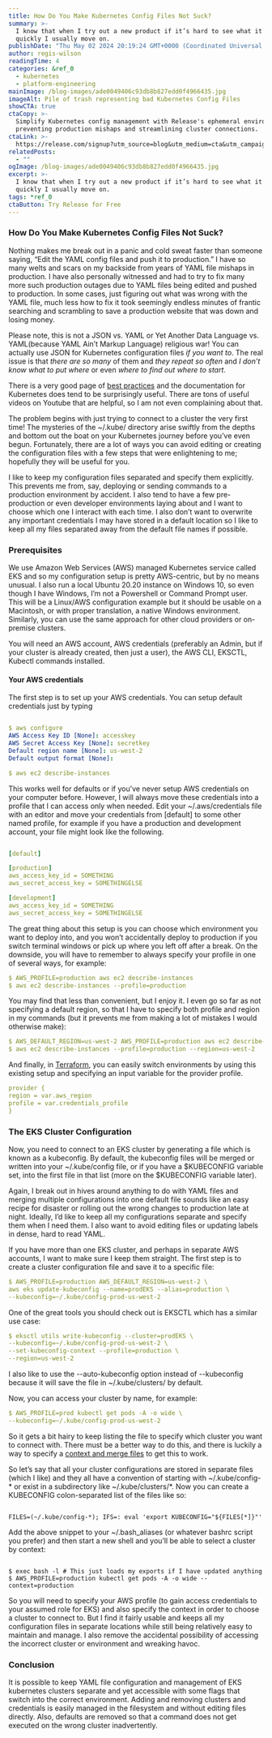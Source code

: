 ```yaml
---
title: How Do You Make Kubernetes Config Files Not Suck?
summary: >-
  I know that when I try out a new product if it’s hard to see what it does
  quickly I usually move on.
publishDate: "Thu May 02 2024 20:19:24 GMT+0000 (Coordinated Universal Time)"
author: regis-wilson
readingTime: 4
categories: &ref_0
  - kubernetes
  - platform-engineering
mainImage: /blog-images/ade0049406c93db8b827edd0f4966435.jpg
imageAlt: Pile of trash representing bad Kubernetes Config Files
showCTA: true
ctaCopy: >-
  Simplify Kubernetes config management with Release's ephemeral environments,
  preventing production mishaps and streamlining cluster connections.
ctaLink: >-
  https://release.com/signup?utm_source=blog&utm_medium=cta&utm_campaign=blog-cta&utm_content=how-to-make-kubernetes-config-files-not-suck
relatedPosts:
  - ""
ogImage: /blog-images/ade0049406c93db8b827edd0f4966435.jpg
excerpt: >-
  I know that when I try out a new product if it’s hard to see what it does
  quickly I usually move on.
tags: *ref_0
ctaButton: Try Release for Free
---
```


### How Do You Make Kubernetes Config Files Not Suck?

Nothing makes me break out in a panic and cold sweat faster than someone saying, “Edit the YAML config files and push it to production.” I have so many welts and scars on my backside from years of YAML file mishaps in production. I have also personally witnessed and had to try to fix many more such production outages due to YAML files being edited and pushed to production. In some cases, just figuring out what was wrong with the YAML file, much less how to fix it took seemingly endless minutes of frantic searching and scrambling to save a production website that was down and losing money.

Please note, this is not a JSON vs. YAML or Yet Another Data Language vs. YAML(because YAML Ain’t Markup Language) religious war! You can actually use JSON for Kubernetes configuration files _if you want to_. The real issue is that _there are so many_ of them and _they repeat so often_ and _I don’t know what to put where_ or even _where to find out where to start_.

There is a very good page of [best practices](https://kubernetes.io/docs/concepts/configuration/overview/) and the documentation for Kubernetes does tend to be surprisingly useful. There are tons of useful videos on Youtube that are helpful, so I am not even complaining about that.

The problem begins with just trying to connect to a cluster the very first time! The mysteries of the ~/.kube/ directory arise swiftly from the depths and bottom out the boat on your Kubernetes journey before you’ve even begun. Fortunately, there are a lot of ways you can avoid editing or creating the configuration files with a few steps that were enlightening to me; hopefully they will be useful for you.

I like to keep my configuration files separated and specify them explicitly. This prevents me from, say, deploying or sending commands to a production environment by accident. I also tend to have a few pre-production or even developer environments laying about and I want to choose which one I interact with each time. I also don’t want to overwrite any important credentials I may have stored in a default location so I like to keep all my files separated away from the default file names if possible.

### Prerequisites

We use Amazon Web Services (AWS) managed Kubernetes service called EKS and so my configuration setup is pretty AWS-centric, but by no means unusual. I also run a local Ubuntu 20.20 instance on Windows 10, so even though I have Windows, I’m not a Powershell or Command Prompt user. This will be a Linux/AWS configuration example but it should be usable on a Macintosh, or with proper translation, a native Windows environment. Similarly, you can use the same approach for other cloud providers or on-premise clusters.

You will need an AWS account, AWS credentials (preferably an Admin, but if your cluster is already created, then just a user), the AWS CLI, EKSCTL, Kubectl commands installed.

#### Your AWS credentials

The first step is to set up your AWS credentials. You can setup default credentials just by typing

```yaml

$ aws configure
AWS Access Key ID [None]: accesskey
AWS Secret Access Key [None]: secretkey
Default region name [None]: us-west-2
Default output format [None]:

$ aws ec2 describe-instances

```

This works well for defaults or if you’ve never setup AWS credentials on your computer before. However, I will always move these credentials into a profile that I can access only when needed. Edit your ~/.aws/credentials file with an editor and move your credentials from \[default\] to some other named profile, for example if you have a production and development account, your file might look like the following.

```yaml

[default]

[production]
aws_access_key_id = SOMETHING
aws_secret_access_key = SOMETHINGELSE

[development]
aws_access_key_id = SOMETHING
aws_secret_access_key = SOMETHINGELSE

```

The great thing about this setup is you can choose which environment you want to deploy into, and you won’t accidentally deploy to production if you switch terminal windows or pick up where you left off after a break. On the downside, you will have to remember to always specify your profile in one of several ways, for example:

```yaml
$ AWS_PROFILE=production aws ec2 describe-instances
$ aws ec2 describe-instances --profile=production
```

You may find that less than convenient, but I enjoy it. I even go so far as not specifying a default region, so that I have to specify both profile and region in my commands (but it prevents me from making a lot of mistakes I would otherwise make):

```yaml
$ AWS_DEFAULT_REGION=us-west-2 AWS_PROFILE=production aws ec2 describe-instances
$ aws ec2 describe-instances --profile=production --region=us-west-2
```

And finally, in [Terraform](https://registry.terraform.io/providers/hashicorp/aws/latest/docs#shared-credentials-file), you can easily switch environments by using this existing setup and specifying an input variable for the provider profile.

```yaml
provider {
region = var.aws_region
profile = var.credentials_profile
}
```

### The EKS Cluster Configuration

Now, you need to connect to an EKS cluster by generating a file which is known as a kubeconfig. By default, the kubeconfig files will be merged or written into your ~/.kube/config file, or if you have a $KUBECONFIG variable set, into the first file in that list (more on the $KUBECONFIG variable later).

Again, I break out in hives around anything to do with YAML files and merging multiple configurations into one default file sounds like an easy recipe for disaster or rolling out the wrong changes to production late at night. Ideally, I’d like to keep all my configurations separate and specify them when I need them. I also want to avoid editing files or updating labels in dense, hard to read YAML.

If you have more than one EKS cluster, and perhaps in separate AWS accounts, I want to make sure I keep them straight. The first step is to create a cluster configuration file and save it to a specific file:

```yaml
$ AWS_PROFILE=production AWS_DEFAULT_REGION=us-west-2 \
aws eks update-kubeconfig --name=prodEKS --alias=production \
--kubeconfig=~/.kube/config-prod-us-west-2
```

One of the great tools you should check out is EKSCTL which has a similar use case:

```yaml
$ eksctl utils write-kubeconfig --cluster=prodEKS \
--kubeconfig=~/.kube/config-prod-us-west-2 \
--set-kubeconfig-context --profile=production \
--region=us-west-2
```

I also like to use the --auto-kubeconfig option instead of --kubeconfig because it will save the file in ~/.kube/clusters/<clustername> by default.</clustername>

Now, you can access your cluster by name, for example:

```yaml
$ AWS_PROFILE=prod kubectl get pods -A -o wide \
--kubeconfig=~/.kube/config-prod-us-west-2
```

So it gets a bit hairy to keep listing the file to specify which cluster you want to connect with. There must be a better way to do this, and there is luckily a way to specify a [context and merge files](https://kubernetes.io/docs/concepts/configuration/organize-cluster-access-kubeconfig/#the-kubeconfig-environment-variable) to get this to work.

So let’s say that all your cluster configurations are stored in separate files (which I like) and they all have a convention of starting with ~/.kube/config-\* or exist in a subdirectory like ~/.kube/clusters/\*. Now you can create a KUBECONFIG colon-separated list of the files like so:

```

FILES=(~/.kube/config-*); IFS=: eval 'export KUBECONFIG="${FILES[*]}"'

```

Add the above snippet to your ~/.bash_aliases (or whatever bashrc script you prefer) and then start a new shell and you’ll be able to select a cluster by context:

```

$ exec bash -l # This just loads my exports if I have updated anything
$ AWS_PROFILE=production kubectl get pods -A -o wide --context=production

```

So you will need to specify your AWS profile (to gain access credentials to your assumed role for EKS) and also specify the context in order to choose a cluster to connect to. But I find it fairly usable and keeps all my configuration files in separate locations while still being relatively easy to maintain and manage. I also remove the accidental possibility of accessing the incorrect cluster or environment and wreaking havoc.

### Conclusion

It is possible to keep YAML file configuration and management of EKS kubernetes clusters separate and yet accessible with some flags that switch into the correct environment. Adding and removing clusters and credentials is easily managed in the filesystem and without editing files directly. Also, defaults are removed so that a command does not get executed on the wrong cluster inadvertently.
